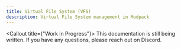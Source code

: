```yaml
---
title: Virtual File System (VFS)
description: Virtual File System management in Modpack
---
```


<Callout title={"Work in Progress"}>
  This documentation is still being written. If you have any questions, please
  reach out on Discord.
</Callout>
